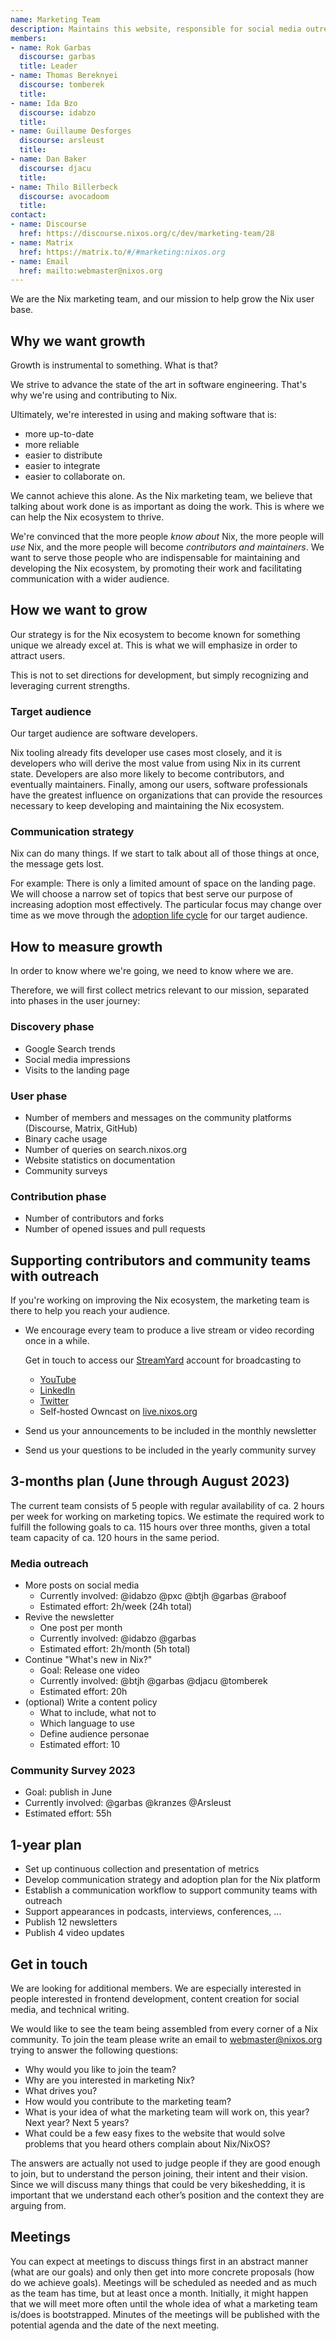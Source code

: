 ```yaml
---  
name: Marketing Team
description: Maintains this website, responsible for social media outreach, collects metrics. Help grow the Nix user base.
members:
- name: Rok Garbas
  discourse: garbas
  title: Leader
- name: Thomas Bereknyei
  discourse: tomberek
  title:
- name: Ida Bzo
  discourse: idabzo
  title:
- name: Guillaume Desforges
  discourse: arsleust
  title:
- name: Dan Baker
  discourse: djacu
  title:
- name: Thilo Billerbeck
  discourse: avocadoom
  title:
contact:
- name: Discourse
  href: https://discourse.nixos.org/c/dev/marketing-team/28
- name: Matrix
  href: https://matrix.to/#/#marketing:nixos.org
- name: Email
  href: mailto:webmaster@nixos.org
---
```


We are the Nix marketing team, and our mission to help grow the Nix user base.

## Why we want growth

Growth is instrumental to something. What is that?

We strive to advance the state of the art in software engineering. That's why
we're using and contributing to Nix.

Ultimately, we're interested in using and making software that is:

- more up-to-date
- more reliable
- easier to distribute
- easier to integrate
- easier to collaborate on.

We cannot achieve this alone. As the Nix marketing team, we believe that
talking about work done is as important as doing the work. This is where we can
help the Nix ecosystem to thrive.

We're convinced that the more people *know about* Nix, the more people will
*use* Nix, and the more people will become *contributors and maintainers*. We
want to serve those people who are indispensable for maintaining and developing
the Nix ecosystem, by promoting their work and facilitating communication with
a wider audience.

## How we want to grow

Our strategy is for the Nix ecosystem to become known for something unique we
already excel at. This is what we will emphasize in order to attract users.

This is not to set directions for development, but simply recognizing and
leveraging current strengths.

### Target audience

Our target audience are software developers.

Nix tooling already fits developer use cases most closely, and it is developers
who will derive the most value from using Nix in its current state. Developers
are also more likely to become contributors, and eventually maintainers.
Finally, among our users, software professionals have the greatest influence on
organizations that can provide the resources necessary to keep developing and
maintaining the Nix ecosystem.

### Communication strategy

Nix can do many things. If we start to talk about all of those things at once,
the message gets lost.

For example: There is only a limited amount of space on the landing page. We
will choose a narrow set of topics that best serve our purpose of increasing
adoption most effectively. The particular focus may change over time as we move
through the [adoption life
cycle](https://en.wikipedia.org/wiki/Technology_adoption_life_cycle) for our
target audience.

## How to measure growth

In order to know where we're going, we need to know where we are.

Therefore, we will first collect metrics relevant to our mission, separated
into phases in the user journey:

### Discovery phase

- Google Search trends
- Social media impressions
- Visits to the landing page

### User phase

- Number of members and messages on the community platforms (Discourse, Matrix,
  GitHub)
- Binary cache usage
- Number of queries on search.nixos.org
- Website statistics on documentation
- Community surveys

### Contribution phase

- Number of contributors and forks
- Number of opened issues and pull requests

## Supporting contributors and community teams with outreach

If you're working on improving the Nix ecosystem, the marketing team is there to help you reach your audience.

- We encourage every team to produce a live stream or video recording once in a while.

  Get in touch to access our [StreamYard](https://streamyard.com/) account for broadcasting to
  - [YouTube](https://www.youtube.com/channel/UC3vIimi9q4AT8EgxYp_dWIw)
  - [LinkedIn](https://www.linkedin.com/company/nixos-foundation/)
  - [Twitter](https://twitter.com/nixos_org)
  - Self-hosted Owncast on [live.nixos.org](https://live.nixos.org)

- Send us your announcements to be included in the monthly newsletter
- Send us your questions to be included in the yearly community survey

## 3-months plan (June through August 2023)

The current team consists of 5 people with regular availability of ca. 2 hours
per week for working on marketing topics. We estimate the required work to
fulfill the following goals to ca. 115 hours over three months, given a total
team capacity of ca. 120 hours in the same period.

### Media outreach

- More posts on social media
  - Currently involved: @idabzo @pxc @btjh @garbas @raboof
  - Estimated effort: 2h/week (24h total)
- Revive the newsletter
  - One post per month
  - Currently involved: @idabzo @garbas
  - Estimated effort: 2h/month (5h total)
- Continue "What's new in Nix?"
  - Goal: Release one video
  - Currently involved: @btjh @garbas @djacu @tomberek
  - Estimated effort: 20h
- (optional) Write a content policy
  - What to include, what not to
  - Which language to use
  - Define audience personae
  - Estimated effort: 10

### Community Survey 2023

- Goal: publish in June
- Currently involved: @garbas @kranzes @Arsleust
- Estimated effort: 55h

## 1-year plan

- Set up continuous collection and presentation of metrics
- Develop communication strategy and adoption plan for the Nix platform
- Establish a communication workflow to support community teams with outreach
- Support appearances in podcasts, interviews, conferences, ...
- Publish 12 newsletters
- Publish 4 video updates

## Get in touch

We are looking for additional members. We are especially interested in people
interested in frontend development, content creation for social media, and
technical writing.

We would like to see the team being assembled from every corner of a Nix
community. To join the team please write an email to
[webmaster@nixos.org](mailto:webmaster@nixos.org) trying to answer the
following questions:

- Why would you like to join the team?
- Why are you interested in marketing Nix?
- What drives you?
- How would you contribute to the marketing team?
- What is your idea of what the marketing team will work on, this year? Next
  year? Next 5 years?
- What could be a few easy fixes to the website that would solve problems that
  you heard others complain about Nix/NixOS?

The answers are actually not used to judge people if they are good enough to
join, but to understand the person joining, their intent and their vision.
Since we will discuss many things that could be very bikeshedding, it is
important that we understand each other’s position and the context they are
arguing from.

## Meetings

You can expect at meetings to discuss things first in an abstract manner (what
are our goals) and only then get into more concrete proposals (how do we
achieve goals). Meetings will be scheduled as needed and as much as the team
has time, but at least once a month. Initially, it might happen that we will
meet more often until the whole idea of what a marketing team is/does is
bootstrapped. Minutes of the meetings will be published with the potential
agenda and the date of the next meeting.

